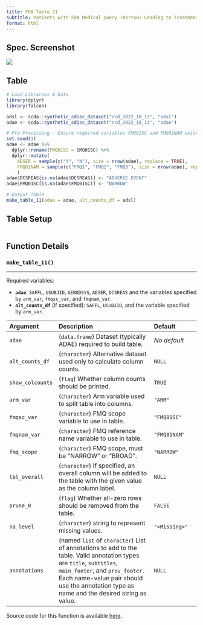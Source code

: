 ```yaml
---
title: FDA Table 11
subtitle: Patients with FDA Medical Query (Narrow) Leading to Treatment Discontinuation, Safety Population, Pooled Analyses
format: html
---
```


::: panel-tabset
## Spec. Screenshot

![](../assets/images/screenshots/table_11.png){fig-align="center"}

## Table

```r
# Load Libraries & Data
library(dplyr)
library(falcon)

adsl <- scda::synthetic_cdisc_dataset("rcd_2022_10_13", "adsl")
adae <- scda::synthetic_cdisc_dataset("rcd_2022_10_13", "adae")

# Pre-Processing - Ensure required variables FMQ01SC and FMQ01NAM exist in adae
set.seed(1)
adae <- adae %>%
  dplyr::rename(FMQ01SC = SMQ01SC) %>%
  dplyr::mutate(
    AESER = sample(c("Y", "N"), size = nrow(adae), replace = TRUE),
    FMQ01NAM = sample(c("FMQ1", "FMQ2", "FMQ3"), size = nrow(adae), replace = TRUE)
    )
adae$DCSREAS[is.na(adae$DCSREAS)] <- "ADVERSE EVENT"
adae$FMQ01SC[is.na(adae$FMQ01SC)] <- "NARROW"

# Output Table
make_table_11(adae = adae, alt_counts_df = adsl)
```

## Table Setup

```r
```

## Function Details

### `make_table_11()`

------------------------------------------------------------------------

Required variables:

-   **`adae`**: `SAFFL`, `USUBJID`, `AEBODSYS`, `AESER`, `DCSREAS` and the variables specified by `arm_var`, `fmqsc_var`, and `fmqnam_var`.
-   **`alt_counts_df`** (if specified): `SAFFL`, `USUBJID`, and the variable specified by `arm_var`.

| Argument         | Description                                                                                                                                                                                                                                            | Default       |
|:-----------------|:------------------------------------|:-----------------|
| `adae`           | (`data.frame`) Dataset (typically ADAE) required to build table.                                                                                                                                                                                       | *No default*  |
| `alt_counts_df`  | (`character`) Alternative dataset used only to calculate column counts.                                                                                                                                                                                | `NULL`        |
| `show_colcounts` | (`flag`) Whether column counts should be printed.                                                                                                                                                                                                      | `TRUE`        |
| `arm_var`        | (`character`) Arm variable used to split table into columns.                                                                                                                                                                                           | `"ARM"`       |
| `fmqsc_var`      | (`character`) FMQ scope variable to use in table.                                                                                                                                                                                                      | `"FMQ01SC"`   |
| `fmqnam_var`     | (`character`) FMQ reference name variable to use in table.                                                                                                                                                                                             | `"FMQ01NAM"`  |
| `fmq_scope`      | (`character`) FMQ scope, must be "NARROW" or "BROAD".                                                                                                                                                                                                  | `"NARROW"`    |
| `lbl_overall`    | (`character`) If specified, an overall column will be added to the table with the given value as the column label.                                                                                                                                     | `NULL`        |
| `prune_0`        | (`flag`) Whether all-zero rows should be removed from the table.                                                                                                                                                                                       | `FALSE`       |
| `na_level`       | (`character`) string to represent missing values.                                                                                                                                                                                                      | `"<Missing>"` |
| `annotations`    | (named `list` of `character`) List of annotations to add to the table. Valid annotation types are `title`, `subtitles`, `main_footer`, and `prov_footer.` Each name-value pair should use the annotation type as name and the desired string as value. | `NULL`        |

Source code for this function is available [here](https://github.com/pharmaverse/falcon/blob/main/R/fda-table_11.R).
:::

